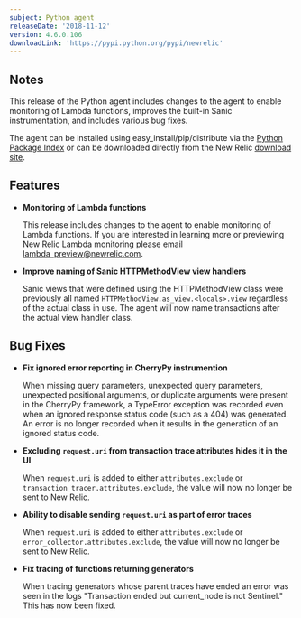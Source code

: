 ```yaml
---
subject: Python agent
releaseDate: '2018-11-12'
version: 4.6.0.106
downloadLink: 'https://pypi.python.org/pypi/newrelic'
---
```


## Notes

This release of the Python agent includes changes to the agent to enable monitoring of Lambda functions, improves the built-in Sanic instrumentation, and includes various bug fixes.

The agent can be installed using easy_install/pip/distribute via the [Python Package Index](https://pypi.python.org/pypi/newrelic) or can be downloaded directly from the New Relic [download site](https://download.newrelic.com/python_agent/release).

## Features

* **Monitoring of Lambda functions**

  This release includes changes to the agent to enable monitoring of Lambda functions. If you are interested in learning more or previewing New Relic Lambda monitoring please email [lambda_preview@newrelic.com](mailto:lambda_preview@newrelic.com).
* **Improve naming of Sanic HTTPMethodView view handlers**

  Sanic views that were defined using the HTTPMethodView class were previously all named `HTTPMethodView.as_view.<locals>.view` regardless of the actual class in use. The agent will now name transactions after the actual view handler class.

## Bug Fixes

* **Fix ignored error reporting in CherryPy instrumention**

  When missing query parameters, unexpected query parameters, unexpected positional arguments, or duplicate arguments were present in the CherryPy framework, a TypeError exception was recorded even when an ignored response status code (such as a 404) was generated. An error is no longer recorded when it results in the generation of an ignored status code.
* **Excluding `request.uri` from transaction trace attributes hides it in the UI**

  When `request.uri` is added to either `attributes.exclude` or `transaction_tracer.attributes.exclude`, the value will now no longer be sent to New Relic.
* **Ability to disable sending `request.uri` as part of error traces**

  When `request.uri` is added to either `attributes.exclude` or `error_collector.attributes.exclude`, the value will now no longer be sent to New Relic.
* **Fix tracing of functions returning generators**

  When tracing generators whose parent traces have ended an error was seen in the logs "Transaction ended but current_node is not Sentinel." This has now been fixed.
